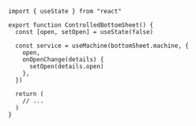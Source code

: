 ```tsx
import { useState } from "react"

export function ControlledBottomSheet() {
  const [open, setOpen] = useState(false)

  const service = useMachine(bottomSheet.machine, {
    open,
    onOpenChange(details) {
      setOpen(details.open)
    },
  })

  return (
    // ...
  )
}
```
